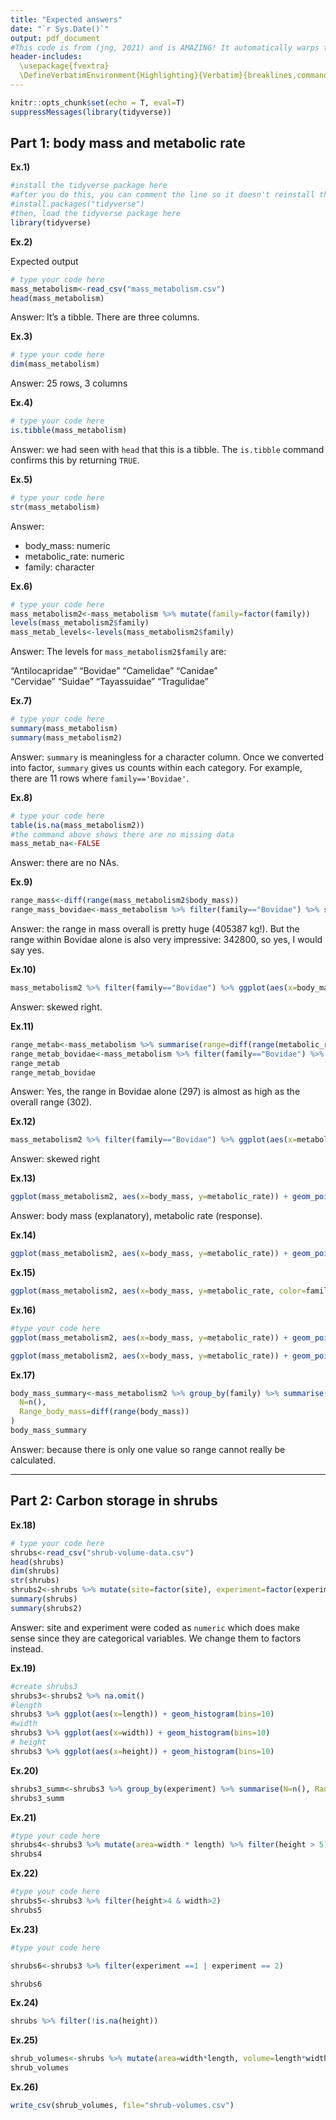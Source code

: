 ```yaml
---
title: "Expected answers"
date: "`r Sys.Date()`"
output: pdf_document
#This code is from (jng, 2021) and is AMAZING! It automatically warps the text to fit the page
header-includes:
  \usepackage{fvextra}
  \DefineVerbatimEnvironment{Highlighting}{Verbatim}{breaklines,commandchars=\\\{\}}
---
```



```r
knitr::opts_chunk$set(echo = T, eval=T)
suppressMessages(library(tidyverse))
```

## Part 1: body mass and metabolic rate


**Ex.1)**

```r
#install the tidyverse package here
#after you do this, you can comment the line so it doesn't reinstall this every time you knit your document.
#install.packages("tidyverse")
#then, load the tidyverse package here
library(tidyverse)
```

**Ex.2)**

Expected output

```r
# type your code here
mass_metabolism<-read_csv("mass_metabolism.csv")
head(mass_metabolism)
```

Answer: It's a tibble. There are three columns.

**Ex.3)**

```r
# type your code here
dim(mass_metabolism)
```

Answer: 25 rows, 3 columns

**Ex.4)**

```r
# type your code here
is.tibble(mass_metabolism)
```


Answer: we had seen with `head` that this is a tibble. The `is.tibble` command confirms this by returning `TRUE`.

**Ex.5)**

```r
# type your code here
str(mass_metabolism)
```

Answer:

* body_mass: numeric
* metabolic_rate: numeric
* family: character


**Ex.6)**

```r
# type your code here
mass_metabolism2<-mass_metabolism %>% mutate(family=factor(family))
levels(mass_metabolism2$family)
mass_metab_levels<-levels(mass_metabolism2$family)
```

Answer: The levels for `mass_metabolism2$family` are:

"Antilocapridae" "Bovidae"        "Camelidae"      "Canidae"       
"Cervidae"       "Suidae"         "Tayassuidae"    "Tragulidae"    



**Ex.7)**

```r
# type your code here
summary(mass_metabolism)
summary(mass_metabolism2)
```

Answer: `summary` is meaningless for a character column. Once we converted into factor, `summary` gives us counts within each category. For example, there are 11 rows where `family=='Bovidae'`.

**Ex.8)**

```r
# type your code here
table(is.na(mass_metabolism2))
#the command above shows there are no missing data
mass_metab_na<-FALSE
```


Answer: there are no NAs.


**Ex.9)**


```r
range_mass<-diff(range(mass_metabolism2$body_mass))
range_mass_bovidae<-mass_metabolism %>% filter(family=="Bovidae") %>% summarise(range=diff(range(body_mass)))
```

Answer: the range in mass overall is pretty huge (405387 kg!). But the range within Bovidae alone is also very impressive: 342800, so yes, I would say yes.

**Ex.10)**


```r
mass_metabolism2 %>% filter(family=="Bovidae") %>% ggplot(aes(x=body_mass)) + geom_histogram()
```

Answer: skewed right.


**Ex.11)**


```r
range_metab<-mass_metabolism %>% summarise(range=diff(range(metabolic_rate)))
range_metab_bovidae<-mass_metabolism %>% filter(family=="Bovidae") %>% summarise(range=diff(range(metabolic_rate)))
range_metab
range_metab_bovidae
```


Answer: Yes, the range in Bovidae alone (297) is almost as high as the overall range (302).


**Ex.12)**





```r

mass_metabolism2 %>% filter(family=="Bovidae") %>% ggplot(aes(x=metabolic_rate)) + geom_histogram()
```



Answer: skewed right

**Ex.13)**



```r
ggplot(mass_metabolism2, aes(x=body_mass, y=metabolic_rate)) + geom_point() + ylab("Metabolic rate") + xlab("Body mass")

```


Answer: body mass (explanatory), metabolic rate (response).

**Ex.14)**



```r
ggplot(mass_metabolism2, aes(x=body_mass, y=metabolic_rate)) + geom_point(size=3) + ylab("Metabolic rate") + xlab("Body mass") + scale_y_continuous(trans='log10') + scale_x_continuous(trans='log10')


```




**Ex.15)**



```r
ggplot(mass_metabolism2, aes(x=body_mass, y=metabolic_rate, color=family)) + geom_point(size=3) + ylab("Metabolic rate") + xlab("Body mass") + scale_y_continuous(trans='log10') + scale_x_continuous(trans='log10')
```



**Ex.16)**



```r
#type your code here
ggplot(mass_metabolism2, aes(x=body_mass, y=metabolic_rate)) + geom_point(size=3) + ylab("Metabolic rate") + xlab("Body mass") + scale_y_continuous(trans='log10') + scale_x_continuous(trans='log10') + facet_wrap(~family, ncol=2)

ggplot(mass_metabolism2, aes(x=body_mass, y=metabolic_rate)) + geom_point(size=3) + ylab("Metabolic rate") + xlab("Body mass") + scale_y_continuous(trans='log10') + scale_x_continuous(trans='log10') + facet_wrap(~family, ncol=2)
```





**Ex.17)**


```r
body_mass_summary<-mass_metabolism2 %>% group_by(family) %>% summarise(
  N=n(),
  Range_body_mass=diff(range(body_mass))
)
body_mass_summary
```

Answer: because there is only one value so range cannot really be calculated.

-----------

## Part 2: Carbon storage in shrubs


**Ex.18)**



```r
# type your code here
shrubs<-read_csv("shrub-volume-data.csv")
head(shrubs)
dim(shrubs)
str(shrubs)
shrubs2<-shrubs %>% mutate(site=factor(site), experiment=factor(experiment))
summary(shrubs)
summary(shrubs2)
```
Answer: site and experiment were coded as `numeric` which does make sense since they are categorical variables. We change them to factors instead.



**Ex.19)**


```r
#create shrubs3
shrubs3<-shrubs2 %>% na.omit()
#length
shrubs3 %>% ggplot(aes(x=length)) + geom_histogram(bins=10)
#width
shrubs3 %>% ggplot(aes(x=width)) + geom_histogram(bins=10)
# height
shrubs3 %>% ggplot(aes(x=height)) + geom_histogram(bins=10)
```



**Ex.20)**



```r
shrubs3_summ<-shrubs3 %>% group_by(experiment) %>% summarise(N=n(), Range_length=diff(range(length)), Range_width=diff(range(width), Range_height=diff(range(height))))
shrubs3_summ
```

**Ex.21)**


```r
#type your code here
shrubs4<-shrubs3 %>% mutate(area=width * length) %>% filter(height > 5) %>% arrange(length)
shrubs4
```



**Ex.22)**



```r
#type your code here
shrubs5<-shrubs3 %>% filter(height>4 & width>2)
shrubs5

```


**Ex.23)**





```r
#type your code here

shrubs6<-shrubs3 %>% filter(experiment ==1 | experiment == 2)

shrubs6
```


**Ex.24)**



```r
shrubs %>% filter(!is.na(height))
```

**Ex.25)**


```r
shrub_volumes<-shrubs %>% mutate(area=width*length, volume=length*width*height)
shrub_volumes
```

**Ex.26)**


```r
write_csv(shrub_volumes, file="shrub-volumes.csv")
```


